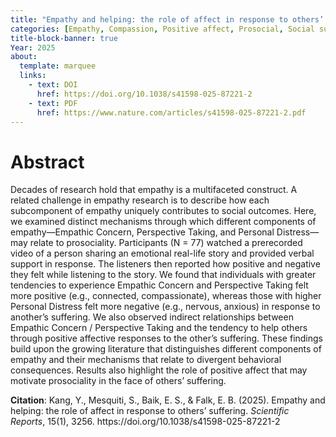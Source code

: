 ```yaml
---
title: "Empathy and helping: the role of affect in response to others’ suffering"
categories: [Empathy, Compassion, Positive affect, Prosocial, Social support, Narratives, Helping]
title-block-banner: true
Year: 2025
about:
  template: marquee
  links:
    - text: DOI
      href: https://doi.org/10.1038/s41598-025-87221-2
    - text: PDF
      href: https://www.nature.com/articles/s41598-025-87221-2.pdf
---
```


# Abstract

Decades of research hold that empathy is a multifaceted construct. A related challenge in empathy research is to describe how each subcomponent of empathy uniquely contributes to social outcomes. Here, we examined distinct mechanisms through which different components of empathy—Empathic Concern, Perspective Taking, and Personal Distress—may relate to prosociality. Participants (N = 77) watched a prerecorded video of a person sharing an emotional real-life story and provided verbal support in response. The listeners then reported how positive and negative they felt while listening to the story. We found that individuals with greater tendencies to experience Empathic Concern and Perspective Taking felt more positive (e.g., connected, compassionate), whereas those with higher Personal Distress felt more negative (e.g., nervous, anxious) in response to another’s suffering. We also observed indirect relationships between Empathic Concern / Perspective Taking and the tendency to help others through positive affective responses to the other’s suffering. These findings build upon the growing literature that distinguishes different components of empathy and their mechanisms that relate to divergent behavioral consequences. Results also highlight the role of positive affect that may motivate prosociality in the face of others’ suffering.

**Citation**: Kang, Y., Mesquiti, S., Baik, E. S., & Falk, E. B. (2025). Empathy and helping: the role of affect in response to others’ suffering. *Scientific Reports*, 15(1), 3256. https://doi.org/10.1038/s41598-025-87221-2
